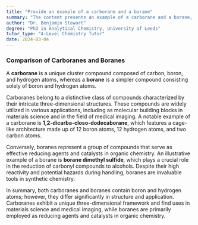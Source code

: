 ```yaml
---
title: "Provide an example of a carborane and a borane"
summary: "The content presents an example of a carborane and a borane, highlighting their chemical structures and properties, illustrating the differences and similarities between these two boron-containing compounds."
author: "Dr. Benjamin Stewart"
degree: "PhD in Analytical Chemistry, University of Leeds"
tutor_type: "A-Level Chemistry Tutor"
date: 2024-03-04
---
```


### Comparison of Carboranes and Boranes

A **carborane** is a unique cluster compound composed of carbon, boron, and hydrogen atoms, whereas a **borane** is a simpler compound consisting solely of boron and hydrogen atoms.

Carboranes belong to a distinctive class of compounds characterized by their intricate three-dimensional structures. These compounds are widely utilized in various applications, including as molecular building blocks in materials science and in the field of medical imaging. A notable example of a carborane is **1,2-dicarba-closo-dodecaborane**, which features a cage-like architecture made up of 12 boron atoms, 12 hydrogen atoms, and two carbon atoms.

Conversely, boranes represent a group of compounds that serve as effective reducing agents and catalysts in organic chemistry. An illustrative example of a borane is **borane dimethyl sulfide**, which plays a crucial role in the reduction of carbonyl compounds to alcohols. Despite their high reactivity and potential hazards during handling, boranes are invaluable tools in synthetic chemistry.

In summary, both carboranes and boranes contain boron and hydrogen atoms; however, they differ significantly in structure and application. Carboranes exhibit a unique three-dimensional framework and find uses in materials science and medical imaging, while boranes are primarily employed as reducing agents and catalysts in organic chemistry.
    